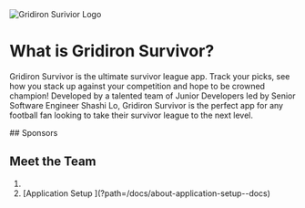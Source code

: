 
<Unstyled>
<div class="dark bg-background w-full">
<Image
  src={gridironLogo}
  alt="Gridiron Surivior Logo"
  className="block max-w-full m-auto py-8 justify-center"
/>

<div className="header">

# What is Gridiron Survivor?

Gridiron Survivor is the ultimate survivor league app. Track your picks, see how you stack up against your competition and hope to be crowned champion! Developed by a talented team of Junior Developers led by Senior Software Engineer Shashi Lo, Gridiron Survivor is the perfect app for any football fan looking to take their survivor league to the next level.

</div>
## Sponsors

<Sponsors />

## Meet the Team

<TeamMembers />

<ol className="doc_nav_links">
  <li></li>
  <li>[Application Setup ](?path=/docs/about-application-setup--docs)</li>
</ol>
</div>
</Unstyled>

